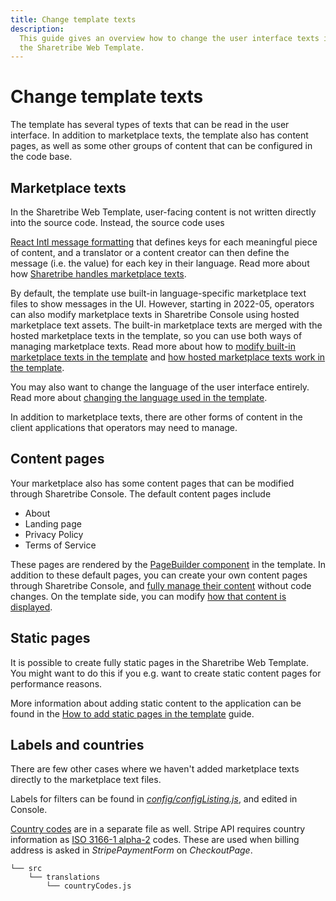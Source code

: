 ```yaml
---
title: Change template texts
description:
  This guide gives an overview how to change the user interface texts in
  the Sharetribe Web Template.
---
```


# Change template texts

The template has several types of texts that can be read in the user
interface. In addition to marketplace texts, the template also has
content pages, as well as some other groups of content that can be
configured in the code base.

## Marketplace texts

In the Sharetribe Web Template, user-facing content is not written
directly into the source code. Instead, the source code uses

[React Intl message formatting](https://formatjs.io/docs/intl#formatmessage)
that defines keys for each meaningful piece of content, and a translator
or a content creator can then define the message (i.e. the value) for
each key in their language. Read more about how
[Sharetribe handles marketplace texts](/concepts/content-management/marketplace-texts/).

By default, the template use built-in language-specific marketplace text
files to show messages in the UI. However, starting in 2022-05,
operators can also modify marketplace texts in Sharetribe Console using
hosted marketplace text assets. The built-in marketplace texts are
merged with the hosted marketplace texts in the template, so you can use
both ways of managing marketplace texts. Read more about how to
[modify built-in marketplace texts in the template](/template/content-management/how-to-change-bundled-marketplace-texts/)
and
[how hosted marketplace texts work in the template](/template/content-management/hosted-marketplace-texts/).

You may also want to change the language of the user interface entirely.
Read more about
[changing the language used in the template](/template/content-management/how-to-change-template-language/).

In addition to marketplace texts, there are other forms of content in
the client applications that operators may need to manage.

## Content pages

Your marketplace also has some content pages that can be modified
through Sharetribe Console. The default content pages include

- About
- Landing page
- Privacy Policy
- Terms of Service

These pages are rendered by the
[PageBuilder component](/template/content-management/page-builder/) in the template. In
addition to these default pages, you can create your own content pages
through Sharetribe Console, and
[fully manage their content](/concepts/content-management/) without code
changes. On the template side, you can modify
[how that content is displayed](/how-to/content-management/options-prop/).

## Static pages

It is possible to create fully static pages in the Sharetribe Web
Template. You might want to do this if you e.g. want to create static
content pages for performance reasons.

More information about adding static content to the application can be
found in the
[How to add static pages in the template](/template/content-management/how-to-add-static-pages/)
guide.

## Labels and countries

There are few other cases where we haven't added marketplace texts
directly to the marketplace text files.

Labels for filters can be found in
[_config/configListing.js_](https://github.com/sharetribe/web-template/blob/main/src/config/configListing.js),
and edited in Console.

[Country codes](https://github.com/sharetribe/web-template/blob/master/src/translations/countryCodes.js)
are in a separate file as well. Stripe API requires country information
as
[ISO 3166-1 alpha-2](https://en.wikipedia.org/wiki/ISO_3166-1_alpha-2)
codes. These are used when billing address is asked in
_StripePaymentForm_ on _CheckoutPage_.

```shell
└── src
    └── translations
        └── countryCodes.js
```
